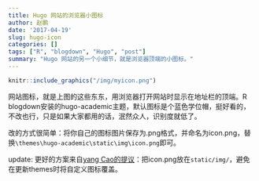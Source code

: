 ```yaml
---
title: Hugo 网站的浏览器小图标
author: 赵鹏
date: '2017-04-19'
slug: hugo-icon
categories: []
tags: ["R", "blogdown", "Hugo", "post"]
summary: "Hugo 网站的另一个小细节，就是浏览器顶端的小图标。"
---
```


```r
knitr::include_graphics("/img/myicon.png")
```

网站图标，就是上图的这些东东，用浏览器打开网站时显示在地址栏的顶端。R blogdown安装的hugo-academic主题，默认图标是个蓝色学位帽，挺好看的，不改也行，只是如果大家都用的话，泯然众人，识别度就低了。

改的方式很简单：将你自己的图标图片保存为.png格式，并命名为icon.png，替换`\themes\hugo-academic\static\img\icon.png`即可。

update: 更好的方案来自[yang Cao的提议](https://disqus.com/home/discussion/pzhao/hugo/#comment-3287700912)：把icon.png放在`static/img/`，避免在更新themes时将自定义图标覆盖。